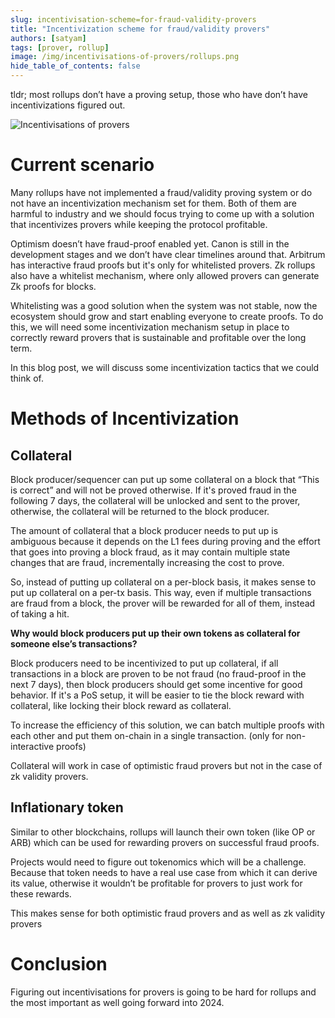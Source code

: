 ```yaml
---
slug: incentivisation-scheme=for-fraud-validity-provers
title: "Incentivization scheme for fraud/validity provers"
authors: [satyam]
tags: [prover, rollup]
image: /img/incentivisations-of-provers/rollups.png
hide_table_of_contents: false
---
```


tldr; most rollups don’t have a proving setup, those who have don’t have incentivizations figured out.

![Incentivisations of provers](/img/incentivisations-of-provers/rollups.png)

<!--truncate-->

# Current scenario

Many rollups have not implemented a fraud/validity proving system or do not have an incentivization mechanism set for them. Both of them are harmful to industry and we should focus trying to come up with a solution that incentivizes provers while keeping the protocol profitable.

Optimism doesn’t have fraud-proof enabled yet. Canon is still in the development stages and we don’t have clear timelines around that. Arbitrum has interactive fraud proofs but it's only for whitelisted provers. Zk rollups also have a whitelist mechanism, where only allowed provers can generate Zk proofs for blocks.

Whitelisting was a good solution when the system was not stable, now the ecosystem should grow and start enabling everyone to create proofs. To do this, we will need some incentivization mechanism setup in place to correctly reward provers that is sustainable and profitable over the long term.

In this blog post, we will discuss some incentivization tactics that we could think of.

# Methods of Incentivization

## Collateral

Block producer/sequencer can put up some collateral on a block that “This is correct” and will not be proved otherwise. If it's proved fraud in the following 7 days, the collateral will be unlocked and sent to the prover, otherwise, the collateral will be returned to the block producer.

The amount of collateral that a block producer needs to put up is ambiguous because it depends on the L1 fees during proving and the effort that goes into proving a block fraud, as it may contain multiple state changes that are fraud, incrementally increasing the cost to prove.

So, instead of putting up collateral on a per-block basis, it makes sense to put up collateral on a per-tx basis. This way, even if multiple transactions are fraud from a block, the prover will be rewarded for all of them, instead of taking a hit.

**Why would block producers put up their own tokens as collateral for someone else’s transactions?**

Block producers need to be incentivized to put up collateral, if all transactions in a block are proven to be not fraud (no fraud-proof in the next 7 days), then block producers should get some incentive for good behavior. If it's a PoS setup, it will be easier to tie the block reward with collateral, like locking their block reward as collateral.

To increase the efficiency of this solution, we can batch multiple proofs with each other and put them on-chain in a single transaction. (only for non-interactive proofs)

Collateral will work in case of optimistic fraud provers but not in the case of zk validity provers.

## Inflationary token

Similar to other blockchains, rollups will launch their own token (like OP or ARB) which can be used for rewarding provers on successful fraud proofs.

Projects would need to figure out tokenomics which will be a challenge. Because that token needs to have a real use case from which it can derive its value, otherwise it wouldn’t be profitable for provers to just work for these rewards.

This makes sense for both optimistic fraud provers and as well as zk validity provers

# Conclusion

Figuring out incentivisations for provers is going to be hard for rollups and the most important as well going forward into 2024.